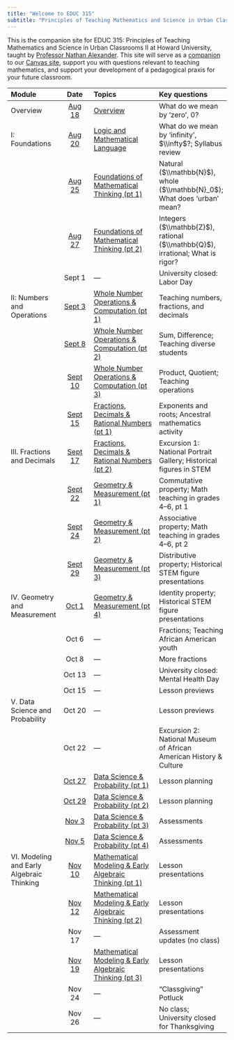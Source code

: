 ```yaml
---
title: "Welcome to EDUC 315"
subtitle: "Principles of Teaching Mathematics and Science in Urban Classrooms II"
---
```


This is the companion site for EDUC 315: Principles of Teaching Mathematics and Science in Urban Classrooms II at Howard University, taught by [Professor Nathan Alexander](https://professornaite.github.io){target="_blank"}. This site will serve as a <u>companion</u> to our [Canvas site](https://canvas.howard.edu/courses/61566){target="_blank"}, support you with questions relevant to teaching mathematics, and support your development of a pedagogical praxis for your future classroom.

::: column-screen-inset-right
| Module | Date | Topics | Key questions |
|:-------------|:------------:|:---------------------------|:---------------|
| Overview | [Aug 18](modules/module00.html) | [Overview](modules/module00.html) | What do we mean by ‘zero’, $0$? |
| I: Foundations | [Aug 20](modules/module01.html) | [Logic and Mathematical Language](modules/module01.html) | What do we mean by ‘infinity’, $\\infty$?; Syllabus review |
|  | [Aug 25](modules/module02.html) | [Foundations of Mathematical Thinking (pt 1)](modules/module02.html) | Natural ($\\mathbb{N}$), whole ($\\mathbb{N}_0$); What does 'urban' mean? |
|  | [Aug 27](modules/module02.html) | [Foundations of Mathematical Thinking (pt 2)](modules/module02.html) | Integers ($\\mathbb{Z}$), rational ($\\mathbb{Q}$), irrational; What is rigor? |
|  | Sept 1 | — | University closed: Labor Day |
| II: Numbers and Operations | [Sept 3](modules/module03.html) | [Whole Number Operations & Computation (pt 1)](modules/module03.html) | Teaching numbers, fractions, and decimals |
|  | [Sept 8](modules/module03.html#sum-and-difference) | [Whole Number Operations & Computation (pt 2)](modules/module03.html#sum-and-difference) | Sum, Difference; Teaching diverse students |
|  | [Sept 10](modules/module03.html#product-and-quotient) | [Whole Number Operations & Computation (pt 3)](modules/module03.html#product-and-quotient) | Product, Quotient; Teaching operations |
|  | [Sept 15](modules/module03.html#exponents-and-roots) | [Fractions, Decimals & Rational Numbers (pt 1)](modules/module03.html#exponents-and-roots) | Exponents and roots; Ancestral mathematics activity |
| III\. Fractions and Decimals | [Sept 17](modules/module03.html#stem-figures-and-history) | [Fractions, Decimals & Rational Numbers (pt 2)](modules/module03.html#stem-figures-and-history) | Excursion 1: National Portrait Gallery; Historical figures in STEM |
|  | [Sept 22](modules/module04.html) | [Geometry & Measurement (pt 1)](modules/module04.html) | Commutative property; Math teaching in grades 4–6, pt 1 |
|  | [Sept 24](modules/module04.html) | [Geometry & Measurement (pt 2)](modules/module04.html) | Associative property; Math teaching in grades 4–6, pt 2 |
|  | [Sept 29](modules/module04.html) | [Geometry & Measurement (pt 3)](modules/module04.html) | Distributive property; Historical STEM figure presentations |
| IV\. Geometry and Measurement | [Oct 1](modules/module04.html) | [Geometry & Measurement (pt 4)](modules/module04.html) | Identity property; Historical STEM figure presentations |
|  | Oct 6 | — | Fractions; Teaching African American youth |
|  | Oct 8 | — | More fractions |
|  | Oct 13 | — | University closed: Mental Health Day |
|  | Oct 15 | — | Lesson previews |
| V. Data Science and Probability | Oct 20 | — | Lesson previews |
|  | Oct 22 | — | Excursion 2: National Museum of African American History & Culture |
|  | [Oct 27](modules/module05.html) | [Data Science & Probability (pt 1)](modules/module05.html) | Lesson planning |
|  | [Oct 29](modules/module05.html) | [Data Science & Probability (pt 2)](modules/module05.html) | Lesson planning |
|  | [Nov 3](modules/module05.html) | [Data Science & Probability (pt 3)](modules/module05.html) | Assessments |
|  | [Nov 5](modules/module05.html) | [Data Science & Probability (pt 4)](modules/module05.html) | Assessments |
| VI\. Modeling and Early Algebraic Thinking | [Nov 10](modules/module06.html) | [Mathematical Modeling & Early Algebraic Thinking (pt 1)](modules/module06.html) | Lesson presentations |
|  | [Nov 12](modules/module06.html) | [Mathematical Modeling & Early Algebraic Thinking (pt 2)](modules/module06.html) | Lesson presentations |
|  | Nov 17 | — | Assessment updates (no class) |
|  | [Nov 19](modules/module06.html) | [Mathematical Modeling & Early Algebraic Thinking (pt 3)](modules/module06.html) | Lesson presentations |
|  | Nov 24 | — | “Classgiving” Potluck |
|  | Nov 26 | — | No class; University closed for Thanksgiving |
:::
